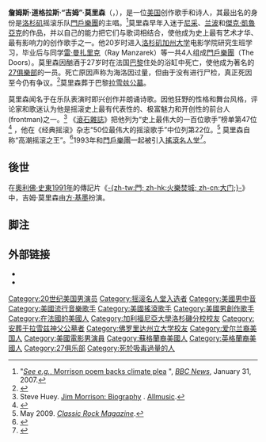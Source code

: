 {{noteTA
|T=zh-hk:占·摩利臣; zh-hans:吉姆·莫里森; zh-tw:吉姆·莫里森;
|1=zh-hk:占; zh-hans:吉姆; zh-tw:吉姆;
|2=zh-hk:摩利臣; zh-hans:莫里森; zh-tw:莫里森;}}
{{Infobox musical artist
| name             = 吉姆·莫里森
| image            = Jim Morrison 1969.JPG
| caption          = 1969年的吉姆·莫里森
| background       = solo_singer
| birth_name       = 詹姆斯·道格拉斯·莫里森
| alias            = The Lizard King（蜥蜴王）<br>Mr. Mojo Risin' 
| birth_date       = {{Birth date|mf=yes|1943|12|8}}
| birth_place      = {{USA}}[[佛罗里达州|佛罗里达州]][[墨爾本_(佛羅里達州)|墨尔本]]
| death_date       = {{Death date and age|mf=yes|1971|7|3|1943|12|8}}
| death_place      = {{FRA}}[[巴黎|巴黎]]
| genre            = [[迷幻摇滚|迷幻摇滚]]、[[硬摇滚|硬摇滚]]、[[布鲁斯摇滚|布鲁斯摇滚]]、[[摇滚|摇滚]]、[[诗歌|诗歌]]、朗诵
| occupation       = 音乐人，词曲作者，诗人，电影制作者，导演，演员
| instrument       = 主要：[[歌唱|歌唱]]<br />
                     偶尔：[[沙锤|沙锤]]、[[铃鼓|铃鼓]]、[[口琴|口琴]]、[[钢琴|钢琴]]
| years_active     = 1965－1971
| label            = [[Elektra_Records|Elektra]], [[Columbia_Records|Columbia]]
| associated_acts  = [[門戶樂團|門戶樂團]]<br />[[Rick_&_the_Ravens|Rick & the Ravens]]
| website          = [http://www.thedoors.com/ thedoors.com]
}}
'''詹姆斯·道格拉斯·“吉姆”·莫里森'''（{{lang-en|James Douglas "Jim" Morrison}}，{{bd|1943年|12月8日|1971年|7月3日|catIdx=M}}），是一位[[美国|美国]]创作歌手和诗人，其最出名的身份是[[洛杉矶|洛杉矶]]摇滚乐队[[門戶樂團|門戶樂團]]的主唱。<ref name="climate">"[http://news.bbc.co.uk/2/hi/entertainment/6316743.stm ''See e.g.'', Morrison poem backs climate plea] {{Wayback|url=http://news.bbc.co.uk/2/hi/entertainment/6316743.stm |date=20200316013401 }}", ''[[BBC_News|BBC News]]'', January 31, 2007.</ref>莫里森早年入迷于[[弗里德里希·尼采|尼采]]、[[阿蒂尔·兰波|兰波]]和[[傑克·凱魯亞克|傑克·凱魯亞克]]的作品，并以自己的能力把它们与歌词相结合，使他成为史上最有艺术才华、最有影响力的创作歌手之一。他20岁时进入[[洛杉矶加州大学|洛杉矶加州大学]]电影学院研究生班学习，毕业后与同学[[雷·曼扎里克|雷·曼扎里克]]（Ray Manzarek）等一共4人组成[[門戶樂團|門戶樂團]]（The Doors）。莫里森因酗酒于27岁时在法国[[巴黎|巴黎]]住处的浴缸中死亡，使他成为著名的[[27俱樂部|27俱樂部]]的一员。死亡原因声称为海洛因过量，但由于没有进行尸检，真正死因至今仍有争议。<ref name="usatoday.com">{{cite web |url=http://www.usatoday.com/life/people/2007-07-11-morrison-questions_N.htm |title=New questions about Jim Morrison's death |last1=Doland |first1=Angela |last2= |first2= |date=November 11, 2007 |work=Associated Press Writer Verena von Derschau in Paris contributed to this report |publisher=[[USA_Today|USA Today]] |accessdate=December 7, 2012 |archive-date=2012-06-22 |archive-url=https://web.archive.org/web/20120622231412/http://www.usatoday.com/life/people/2007-07-11-morrison-questions_N.htm |dead-url=no }}</ref>莫里森葬于巴黎[[拉雪兹公墓|拉雪兹公墓]]。

莫里森闻名于在乐队表演时即兴创作并朗诵诗歌。因他狂野的性格和舞台风格，评论家和歌迷认为他是摇滚史上最有代表性的、极富魅力和开创性的前台人(frontman)之一。<ref>Steve Huey. [http://www.allmusic.com/artist/jim-morrison-p13722/biography Jim Morrison: Biography] {{Wayback|url=http://www.allmusic.com/artist/jim-morrison-p13722/biography |date=20101228185557 }}. [[Allmusic|Allmusic]].</ref> 《[[滾石雜誌|滾石雜誌]]》把他列为“史上最伟大的一百位歌手”榜单第47位<ref>{{cite web |url=http://www.rollingstone.com/music/lists/100-greatest-singers-of-all-time-19691231/jim-morrison-20101202 |title=100 Greatest Singers: Jim Morrison |work=Rolling Stone |accessdate=February 1, 2013 |archive-date=2018-06-16 |archive-url=https://web.archive.org/web/20180616030208/https://www.rollingstone.com/music/lists/100-greatest-singers-of-all-time-19691231/jim-morrison-20101202 |dead-url=no }}</ref> ，他在《经典摇滚》杂志“50位最伟大的摇滚歌手”中位列第22位。<ref>May 2009. ''[[Classic_Rock_(magazine)|Classic Rock Magazine]]''.</ref> 莫里森自称“高潮摇滚之王”。<ref name="DBMJ_10_30_1970">{{cite news |title=Rock Singer Sentenced |url=http://news.google.com/newspapers?id=7E4fAAAAIBAJ&sjid=ndEEAAAAIBAJ&pg=630,7400652&dq=jim+morrison&hl=en |newspaper=Daytona Beach Morning Journal |date=October 30, 1970 |page=15 |accessdate=05-07-2013 |archive-date=2019-04-30 |archive-url=https://web.archive.org/web/20190430201028/https://news.google.com/newspapers?id=7E4fAAAAIBAJ&sjid=ndEEAAAAIBAJ&pg=630,7400652&dq=jim+morrison&hl=en |dead-url=no }}</ref>1993年和[[門戶樂團|門戶樂團]]一起被引入[[搖滾名人堂|搖滾名人堂]]<ref>{{cite web| url =http://www.rockhall.com/inductee/the-doors| title =The Doors| publisher =滾名人堂| accessdate =2008-01-02| deadurl =yes| archiveurl =https://web.archive.org/web/20080116205327/http://rockhall.com/inductee/the-doors| archivedate =2008-01-16}}</ref>。

==後世==
在[[奧利佛·史東|奧利佛·史東]][[1991年電影|1991年]]的傳記片《[[門_(電影)|-{zh-tw:門; zh-hk:火樂焚城; zh-cn:大门;}-]]》中，吉姆·莫里森由[[方·基墨|方·基墨]]扮演。

== 脚注 ==
{{Reflist|2}}

== 外部链接 ==
{{Wikiquote|吉姆·莫里森}}
{{Commons category|Jim Morrison}}
*{{Find a Grave|740}}
*{{IMDb name|607186}}
{{摇滚名人堂1993届入选者}}
{{Authority control}}

{{DEFAULTSORT:Morrison, Jim}}
[[Category:20世纪美国男演员|Category:20世纪美国男演员]]
[[Category:摇滚名人堂入选者|Category:摇滚名人堂入选者]]
[[Category:美國男中音|Category:美國男中音]]
[[Category:美國流行音樂歌手|Category:美國流行音樂歌手]]
[[Category:美國搖滾歌手|Category:美國搖滾歌手]]
[[Category:美國男創作歌手|Category:美國男創作歌手]]
[[Category:在法國的美國人|Category:在法國的美國人]]
[[Category:加利福尼亞大學洛杉磯分校校友|Category:加利福尼亞大學洛杉磯分校校友]]
[[Category:安葬于拉雪兹神父公墓者|Category:安葬于拉雪兹神父公墓者]]
[[Category:佛罗里达州立大学校友|Category:佛罗里达州立大学校友]]
[[Category:爱尔兰裔美国人|Category:爱尔兰裔美国人]]
[[Category:美國電影男演員|Category:美國電影男演員]]
[[Category:蘇格蘭裔美國人|Category:蘇格蘭裔美國人]]
[[Category:英格蘭裔美國人|Category:英格蘭裔美國人]]
[[Category:27俱乐部|Category:27俱乐部]]
[[Category:死於吸毒過量的人|Category:死於吸毒過量的人]]
